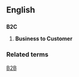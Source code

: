==English==
==={{abbreviation}}===
'''B2C''' 
# '''Business to Customer'''
===Related terms===
[[B2B]]